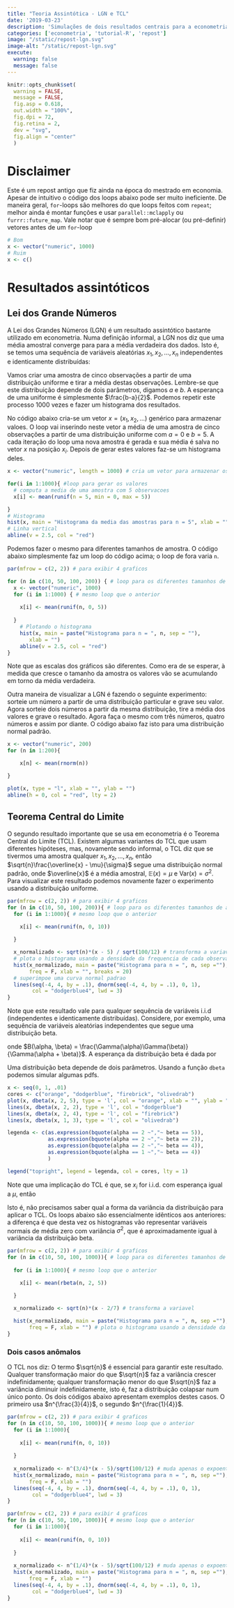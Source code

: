 ```yaml
---
title: "Teoria Assintótica - LGN e TCL"
date: '2019-03-23'
description: 'Simulações de dois resultados centrais para a econometria: a Lei dos Grandes Números e o Teorema Central do Limite'
categories: ['econometria', 'tutorial-R', 'repost']
image: "/static/repost-lgn.svg"
image-alt: "/static/repost-lgn.svg"
execute: 
  warning: false
  message: false
---
```


```r
knitr::opts_chunk$set(
  warning = FALSE,
  message = FALSE,
  fig.asp = 0.618,
  out.width = "100%",
  fig.dpi = 72,
  fig.retina = 2,
  dev = "svg",
  fig.align = "center"
  )
```

# Disclaimer

Este é um repost antigo que fiz ainda na época do mestrado em economia. Apesar de intuitivo o código dos loops abaixo pode ser muito ineficiente. De maneira geral, `for`-loops são melhores do que loops feitos com `repeat`; melhor ainda é montar funções e usar `parallel::mclapply` ou `furrr::future_map`. Vale notar que é sempre bom pré-alocar (ou pré-definir) vetores antes de um `for`-loop

```r
# Bom
x <- vector("numeric", 1000)
# Ruim
x <- c()
```

# Resultados assintóticos

## Lei dos Grande Números

A Lei dos Grandes Números (LGN) é um resultado assintótico bastante utilizado em econometria. Numa definição informal, a LGN nos diz que uma média amostral converge para para a média verdadeira dos dados. Isto é, se temos uma sequência de variáveis aleatórias $x_{1}, x_{2}, \dots , x_{n}$ independentes e identicamente distribuídas:

```{=tex}
\begin{equation}
  \frac{1}{n}\sum_{i = 1}^{n} x_{1} \to \mathbb{E}(x)
\end{equation}
```
Vamos criar uma amostra de cinco observações a partir de uma distribuição uniforme e tirar a média destas observações. Lembre-se que este distribuição depende de dois parâmetros, digamos $a$ e $b$. A esperança de uma uniforme é simplesmente $\frac{b-a}{2}$. Podemos repetir este processo 1000 vezes e fazer um histograma dos resultados.

No código abaixo cria-se um vetor $x = (x_{1}, x_{2}, \dots)$ genérico para armazenar valoes. O loop vai inserindo neste vetor a média de uma amostra de cinco observações a partir de uma distribuição uniforme com $a = 0$ e $b = 5$. A cada iteração do loop uma nova amostra é gerada e sua média é salva no vetor $x$ na posição $x_{i}$. Depois de gerar estes valores faz-se um histograma deles.

```r
x <- vector("numeric", length = 1000) # cria um vetor para armazenar os valores

for(i in 1:1000){ #loop para gerar os valores
  # computa a media de uma amostra com 5 observacoes
  x[i] <- mean(runif(n = 5, min = 0, max = 5)) 

}
# Histograma
hist(x, main = "Histograma da media das amostras para n = 5", xlab = "")
# Linha vertical
abline(v = 2.5, col = "red")
```

Podemos fazer o mesmo para diferentes tamanhos de amostra. O código abaixo simplesmente faz um loop do código acima; o loop de fora varia `n`.

```r
par(mfrow = c(2, 2)) # para exibir 4 graficos

for (n in c(10, 50, 100, 200)) { # loop para os diferentes tamanhos de amostra
  x <- vector("numeric", 1000)
  for (i in 1:1000) { # mesmo loop que o anterior
    
    x[i] <- mean(runif(n, 0, 5))
    
  }
    # Plotando o histograma
    hist(x, main = paste("Histograma para n = ", n, sep = ""),
       xlab = "")
    abline(v = 2.5, col = "red")
}

```

Note que as escalas dos gráficos são diferentes. Como era de se esperar, à medida que cresce o tamanho da amostra os valores vão se acumulando em torno da média verdadeira.

Outra maneira de visualizar a LGN é fazendo o seguinte experimento: sorteie um número a partir de uma distribuição particular e grave seu valor. Agora sorteie dois números a partir da mesma distribuição, tire a média dos valores e grave o resultado. Agora faça o mesmo com três números, quatro números e assim por diante. O código abaixo faz isto para uma distribuição normal padrão.

```r
x <- vector("numeric", 200)
for (n in 1:200){

	x[n] <- mean(rnorm(n))

}

plot(x, type = "l", xlab = "", ylab = "")
abline(h = 0, col = "red", lty = 2)
```

## Teorema Central do Limite

O segundo resultado importante que se usa em econometria é o Teorema Central do Limite (TCL). Existem algumas variantes do TCL que usam diferentes hipóteses, mas, novamente sendo informal, o TCL diz que se tivermos uma amostra qualquer $x_{1}, x_{2}, \dots , x_{n}$, então $\sqrt{n}\frac{\overline{x} - \mu}{\sigma}$ segue uma distribuição normal padrão, onde $\overline{x}$ é a média amostral, $\mathbb{E}(x) = \mu$ e $\text{Var}(x) = \sigma^{2}$. Para visualizar este resultado podemos novamente fazer o experimento usando a distribuição uniforme.

```r
par(mfrow = c(2, 2)) # para exibir 4 graficos
for (n in c(10, 50, 100, 200)){ # loop para os diferentes tamanhos de amostra
  for (i in 1:1000){ # mesmo loop que o anterior

    x[i] <- mean(runif(n, 0, 10))
    
  }

  x_normalizado <- sqrt(n)*(x - 5) / sqrt(100/12) # transforma a variavel
  # plota o histograma usando a densidade da frequencia de cada observacao
  hist(x_normalizado, main = paste("Histograma para n = ", n, sep =""),
       freq = F, xlab = "", breaks = 20)
  # superimpoe uma curva normal padrao 
  lines(seq(-4, 4, by = .1), dnorm(seq(-4, 4, by = .1), 0, 1),
        col = "dodgerblue4", lwd = 3)  
}
```

Note que este resultado vale para qualquer sequência de variáveis i.i.d (independentes e identicamente distribuídas). Considere, por exemplo, uma sequência de variáveis aleatórias independentes que segue uma distribuição beta.

```{=tex}
\begin{equation}
f(x) = \frac{x^{\alpha - 1}(1-x)^{\beta - 1}}{B(\alpha, \beta)}
\end{equation}
```
onde $B(\alpha, \beta) = \frac{\Gamma(\alpha)\Gamma(\beta)}{\Gamma(\alpha + \beta)}$. A esperança da distribuição beta é dada por

```{=tex}
\begin{equation}
    \mathbb{E}(x) = \frac{\alpha}{\alpha + \beta}
\end{equation}
```
Uma distribuição beta depende de dois parâmetros. Usando a função `dbeta` podemos simular algumas pdfs.

```r
x <- seq(0, 1, .01)
cores <- c("orange", "dodgerblue", "firebrick", "olivedrab")
plot(x, dbeta(x, 2, 5), type = 'l', col = "orange", xlab = "", ylab = "")
lines(x, dbeta(x, 2, 2), type = 'l', col = "dodgerblue")
lines(x, dbeta(x, 2, 4), type = 'l', col = "firebrick")
lines(x, dbeta(x, 1, 3), type = 'l', col = "olivedrab")

legenda <- c(as.expression(bquote(alpha == 2 ~","~ beta == 5)),
			 as.expression(bquote(alpha == 2 ~","~ beta == 2)),
			 as.expression(bquote(alpha == 2 ~","~ beta == 4)),
			 as.expression(bquote(alpha == 1 ~","~ beta == 4))
			 )

legend("topright", legend = legenda, col = cores, lty = 1)
```

Note que uma implicação do TCL é que, se $x_{i}$ for i.i.d. com esperança igual a $\mu$, então

```{=tex}
\begin{equation}
    \sqrt{N} \left (  \frac{1}{n}\sum_{i = 1}^{N}x_{i} - \mu \right ) \to \text{N}(0, \sigma^{2})
\end{equation}
```
Isto é, não precisamos saber qual a forma da variância da distribuição para aplicar o TCL. Os loops abaixo são essencialmente idênticos aos anteriores: a diferença é que desta vez os histogramas vão representar variáveis normais de média zero com variância $\sigma^{2}$, que é aproximadamente igual à variância da distribuição beta.

```r
par(mfrow = c(2, 2)) # para exibir 4 graficos
for (n in c(10, 50, 100, 1000)){ # loop para os diferentes tamanhos de amostra
 
  for (i in 1:1000){ # mesmo loop que o anterior

    x[i] <- mean(rbeta(n, 2, 5))
    
  }

  x_normalizado <- sqrt(n)*(x - 2/7) # transforma a variavel

  hist(x_normalizado, main = paste("Histograma para n = ", n, sep =""),
       freq = F, xlab = "") # plota o histograma usando a densidade da frequencia de cada observacao
}
```

### Dois casos anômalos

O TCL nos diz: \begin{equation}
    \sqrt{n} \left ( \frac{\overline{x} - \mu}{\sigma} \right ) \to N(0,1)
\end{equation} O termo $\sqrt{n}$ é essencial para garantir este resultado. Qualquer transformação maior do que $\sqrt{n}$ faz a variância crescer indefinidamente; qualquer transformação menor do que $\sqrt{n}$ faz a variância diminuir indefinidamente, isto é, faz a distribuição colapsar num único ponto. Os dois códigos abaixo apresentam exemplos destes casos. O primeiro usa $n^{\frac{3}{4}}$, o segundo $n^{\frac{1}{4}}$.

```r
par(mfrow = c(2, 2)) # para exibir 4 graficos
for (n in c(10, 50, 100, 1000)){ # mesmo loop que o anterior
  for (i in 1:1000){ 
    
    x[i] <- mean(runif(n, 0, 10))
    
  }
  
  x_normalizado <- n^(3/4)*(x - 5)/sqrt(100/12) # muda apenas o expoente de n
  hist(x_normalizado, main = paste("Histograma para n = ", n, sep =""),
       freq = F, xlab = "")
  lines(seq(-4, 4, by = .1), dnorm(seq(-4, 4, by = .1), 0, 1),
        col = "dodgerblue4", lwd = 3)
}
```

```r
par(mfrow = c(2, 2)) # para exibir 4 graficos
for (n in c(10, 50, 100, 1000)){ # mesmo loop que o anterior
  for (i in 1:1000){ 
    
    x[i] <- mean(runif(n, 0, 10))
    
  }
  
  x_normalizado <- n^(1/4)*(x - 5)/sqrt(100/12) # muda apenas o expoente de n
  hist(x_normalizado, main = paste("Histograma para n = ", n, sep =""),
       freq = F, xlab = "")
  lines(seq(-4, 4, by = .1), dnorm(seq(-4, 4, by = .1), 0, 1),
        col = "dodgerblue4", lwd = 3)
}

```
